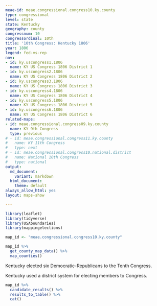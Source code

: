 ```yaml
---
meae-id: meae.congressional.congress10.ky.county
type: congressional
level: state
state: Kentucky
geography: county
congressnum: 10
congressordinal: 10th
title: '10th Congress: Kentucky 1806'
year: 1806
legend: fed-vs-rep
nnv:
- id: ky.uscongress1.1806
  name: KY US Congress 1806 District 1
- id: ky.uscongress2.1806
  name: KY US Congress 1806 District 2
- id: ky.uscongress3.1806
  name: KY US Congress 1806 District 3
- id: ky.uscongress4.1806
  name: KY US Congress 1806 District 4
- id: ky.uscongress5.1806
  name: KY US Congress 1806 District 5
- id: ky.uscongress6.1806
  name: KY US Congress 1806 District 6
related-maps:
- id: meae.congressional.congress09.ky.county
  name: KY 9th Congress
  type: previous
# - id: meae.congressional.congress11.ky.county
#   name: KY 11th Congress
#   type: next
# - id: meae.congressional.congress10.national.district
#   name: National 10th Congress
#   type: national
output:
  md_document:
    variant: markdown
  html_document:
    theme: default
always_allow_html: yes
layout: maps-show

---
```


```r
library(leaflet)
library(tidyverse)
library(USAboundaries)
library(mappingelections)

map_id <- "meae.congressional.congress10.ky.county"
```

<div class="map">

```r
map_id %>%
  get_county_map_data() %>%
  map_counties()
```

</div>

Kentucky elected six Democratic-Republicans to the Tenth Congress.

Kentucky used a district system for electing members to Congress.

<div class="results-table">

```r
map_id %>%
  candidate_results() %>%
  results_to_table() %>%
  cat()
```

</div>
